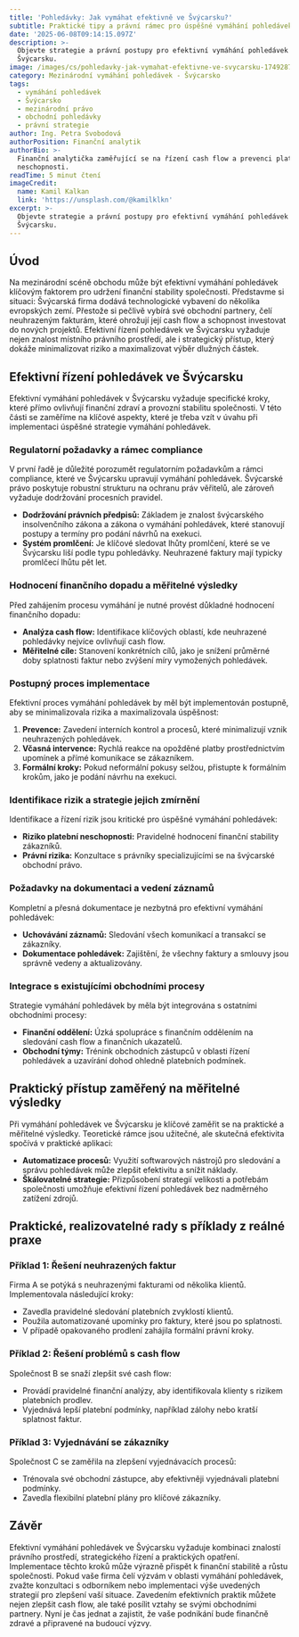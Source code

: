 ```yaml
---
title: 'Pohledávky: Jak vymáhat efektivně ve Švýcarsku?'
subtitle: Praktické tipy a právní rámec pro úspěšné vymáhání pohledávek
date: '2025-06-08T09:14:15.097Z'
description: >-
  Objevte strategie a právní postupy pro efektivní vymáhání pohledávek ve
  Švýcarsku.
image: /images/cs/pohledavky-jak-vymahat-efektivne-ve-svycarsku-1749287654904.jpg
category: Mezinárodní vymáhání pohledávek - Švýcarsko
tags:
  - vymáhání pohledávek
  - Švýcarsko
  - mezinárodní právo
  - obchodní pohledávky
  - právní strategie
author: Ing. Petra Svobodová
authorPosition: Finanční analytik
authorBio: >-
  Finanční analytička zaměřující se na řízení cash flow a prevenci platební
  neschopnosti.
readTime: 5 minut čtení
imageCredit:
  name: Kamil Kalkan
  link: 'https://unsplash.com/@kamilklkn'
excerpt: >-
  Objevte strategie a právní postupy pro efektivní vymáhání pohledávek ve
  Švýcarsku.
---
```

## Úvod

Na mezinárodní scéně obchodu může být efektivní vymáhání pohledávek klíčovým faktorem pro udržení finanční stability společnosti. Představme si situaci: Švýcarská firma dodává technologické vybavení do několika evropských zemí. Přestože si pečlivě vybírá své obchodní partnery, čelí neuhrazeným fakturám, které ohrožují její cash flow a schopnost investovat do nových projektů. Efektivní řízení pohledávek ve Švýcarsku vyžaduje nejen znalost místního právního prostředí, ale i strategický přístup, který dokáže minimalizovat riziko a maximalizovat výběr dlužných částek.

## Efektivní řízení pohledávek ve Švýcarsku

Efektivní vymáhání pohledávek v Švýcarsku vyžaduje specifické kroky, které přímo ovlivňují finanční zdraví a provozní stabilitu společnosti. V této části se zaměříme na klíčové aspekty, které je třeba vzít v úvahu při implementaci úspěšné strategie vymáhání pohledávek.

### Regulatorní požadavky a rámec compliance

V první řadě je důležité porozumět regulatorním požadavkům a rámci compliance, které ve Švýcarsku upravují vymáhání pohledávek. Švýcarské právo poskytuje robustní strukturu na ochranu práv věřitelů, ale zároveň vyžaduje dodržování procesních pravidel.

- **Dodržování právních předpisů:** Základem je znalost švýcarského insolvenčního zákona a zákona o vymáhání pohledávek, které stanovují postupy a termíny pro podání návrhů na exekuci.
- **Systém promlčení:** Je klíčové sledovat lhůty promlčení, které se ve Švýcarsku liší podle typu pohledávky. Neuhrazené faktury mají typicky promlčecí lhůtu pět let.

### Hodnocení finančního dopadu a měřitelné výsledky

Před zahájením procesu vymáhání je nutné provést důkladné hodnocení finančního dopadu:

- **Analýza cash flow:** Identifikace klíčových oblastí, kde neuhrazené pohledávky nejvíce ovlivňují cash flow.
- **Měřitelné cíle:** Stanovení konkrétních cílů, jako je snížení průměrné doby splatnosti faktur nebo zvýšení míry vymožených pohledávek.

### Postupný proces implementace

Efektivní proces vymáhání pohledávek by měl být implementován postupně, aby se minimalizovala rizika a maximalizovala úspěšnost:

1. **Prevence:** Zavedení interních kontrol a procesů, které minimalizují vznik neuhrazených pohledávek.
2. **Včasná intervence:** Rychlá reakce na opožděné platby prostřednictvím upomínek a přímé komunikace se zákazníkem.
3. **Formální kroky:** Pokud neformální pokusy selžou, přistupte k formálním krokům, jako je podání návrhu na exekuci.

### Identifikace rizik a strategie jejich zmírnění

Identifikace a řízení rizik jsou kritické pro úspěšné vymáhání pohledávek:

- **Riziko platební neschopnosti:** Pravidelné hodnocení finanční stability zákazníků.
- **Právní rizika:** Konzultace s právníky specializujícími se na švýcarské obchodní právo.

### Požadavky na dokumentaci a vedení záznamů

Kompletní a přesná dokumentace je nezbytná pro efektivní vymáhání pohledávek:

- **Uchovávání záznamů:** Sledování všech komunikací a transakcí se zákazníky.
- **Dokumentace pohledávek:** Zajištění, že všechny faktury a smlouvy jsou správně vedeny a aktualizovány.

### Integrace s existujícími obchodními procesy

Strategie vymáhání pohledávek by měla být integrována s ostatními obchodními procesy:

- **Finanční oddělení:** Úzká spolupráce s finančním oddělením na sledování cash flow a finančních ukazatelů.
- **Obchodní týmy:** Trénink obchodních zástupců v oblasti řízení pohledávek a uzavírání dohod ohledně platebních podmínek.

## Praktický přístup zaměřený na měřitelné výsledky

Při vymáhání pohledávek ve Švýcarsku je klíčové zaměřit se na praktické a měřitelné výsledky. Teoretické rámce jsou užitečné, ale skutečná efektivita spočívá v praktické aplikaci:

- **Automatizace procesů:** Využití softwarových nástrojů pro sledování a správu pohledávek může zlepšit efektivitu a snížit náklady.
- **Škálovatelné strategie:** Přizpůsobení strategií velikosti a potřebám společnosti umožňuje efektivní řízení pohledávek bez nadměrného zatížení zdrojů.

## Praktické, realizovatelné rady s příklady z reálné praxe

### Příklad 1: Řešení neuhrazených faktur

Firma A se potýká s neuhrazenými fakturami od několika klientů. Implementovala následující kroky:

- Zavedla pravidelné sledování platebních zvyklostí klientů.
- Použila automatizované upomínky pro faktury, které jsou po splatnosti.
- V případě opakovaného prodlení zahájila formální právní kroky.

### Příklad 2: Řešení problémů s cash flow

Společnost B se snaží zlepšit své cash flow:

- Provádí pravidelné finanční analýzy, aby identifikovala klienty s rizikem platebních prodlev.
- Vyjednává lepší platební podmínky, například zálohy nebo kratší splatnost faktur.

### Příklad 3: Vyjednávání se zákazníky

Společnost C se zaměřila na zlepšení vyjednávacích procesů:

- Trénovala své obchodní zástupce, aby efektivněji vyjednávali platební podmínky.
- Zavedla flexibilní platební plány pro klíčové zákazníky.

## Závěr

Efektivní vymáhání pohledávek ve Švýcarsku vyžaduje kombinaci znalostí právního prostředí, strategického řízení a praktických opatření. Implementace těchto kroků může výrazně přispět k finanční stabilitě a růstu společnosti. Pokud vaše firma čelí výzvám v oblasti vymáhání pohledávek, zvažte konzultaci s odborníkem nebo implementaci výše uvedených strategií pro zlepšení vaší situace. Zavedením efektivních praktik můžete nejen zlepšit cash flow, ale také posílit vztahy se svými obchodními partnery. Nyní je čas jednat a zajistit, že vaše podnikání bude finančně zdravé a připravené na budoucí výzvy.
